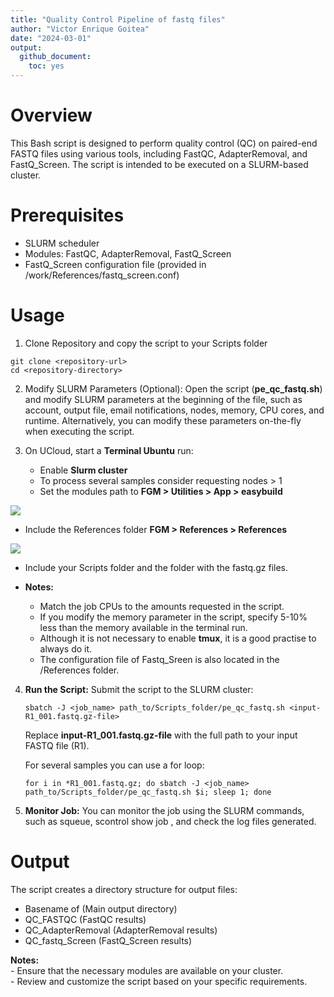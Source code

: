 ```yaml
---
title: "Quality Control Pipeline of fastq files"
author: "Victor Enrique Goitea"
date: "2024-03-01"
output: 
  github_document:
    toc: yes
---
```


# Overview
This Bash script is designed to perform quality control (QC) on paired-end FASTQ files using various tools, including FastQC, AdapterRemoval, and FastQ_Screen. The script is intended to be executed on a SLURM-based cluster.

# Prerequisites
*	SLURM scheduler
*	Modules: FastQC, AdapterRemoval, FastQ_Screen
*	FastQ_Screen configuration file (provided in /work/References/fastq_screen.conf)

# Usage

1.	Clone Repository and copy the script to your Scripts folder
  ```
  git clone <repository-url> 
  cd <repository-directory> 
  ```

2.	Modify SLURM Parameters (Optional): 
  Open the script (**pe_qc_fastq.sh**) and modify SLURM parameters at the beginning of the file, such as account, output file, email notifications, nodes, memory, CPU cores, and runtime. Alternatively, you can modify these parameters on-the-fly when executing the script.

3. On UCloud, start a **Terminal Ubuntu** run: 
   * Enable **Slurm cluster**
   * To process several samples consider requesting nodes > 1
   * Set the modules path to
    **FGM \> Utilities \> App \> easybuild**

  ![](../img/terminal_slurm.png)

   * Include the References folder
  **FGM \> References \> References**

  ![](../img/terminal_folders.png)

   * Include your Scripts folder and the folder with the fastq.gz files.

   * **Notes:** 
     + Match the job CPUs to the amounts requested in the script.
     + If you modify the memory parameter in the script, specify 5-10% less than the memory available in the terminal run.
     + Although it is not necessary to enable **tmux**, it is a good practise to always do it.
     + The configuration file of Fastq_Sreen is also located in the /References folder. 

4. **Run the Script:** Submit the script to the SLURM cluster:

    ```
    sbatch -J <job_name> path_to/Scripts_folder/pe_qc_fastq.sh <input-R1_001.fastq.gz-file> 
    ```
    Replace **input-R1_001.fastq.gz-file** with the full path to your input FASTQ file (R1).

    For several samples you can use a for loop:
    
    ```
    for i in *R1_001.fastq.gz; do sbatch -J <job_name> path_to/Scripts_folder/pe_qc_fastq.sh $i; sleep 1; done
    ```

5.	**Monitor Job:** You can monitor the job using the SLURM commands, such as squeue, scontrol show job <job-id>, and check the log files generated.

# Output
The script creates a directory structure for output files:

* Basename of <input-filename> (Main output directory)
* QC_FASTQC (FastQC results)
* QC_AdapterRemoval (AdapterRemoval results)
* QC_fastq_Screen (FastQ_Screen results)

**Notes:**  
- Ensure that the necessary modules are available on your cluster.  
- Review and customize the script based on your specific requirements.
  